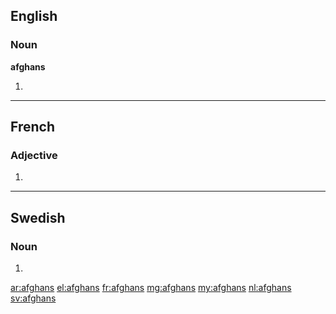 ==English==

===Noun===
'''afghans'''

# {{plural of|afghan}}

----

==French==

===Adjective===
{{fr-adj-form|m|p}}

# {{form of|masculine plural|afghan|lang=fr}}

----

==Swedish==

===Noun===
{{head|sv|noun form}}

# {{sv-noun-form-indef-gen|afghan}}

[[ar:afghans]]
[[el:afghans]]
[[fr:afghans]]
[[mg:afghans]]
[[my:afghans]]
[[nl:afghans]]
[[sv:afghans]]